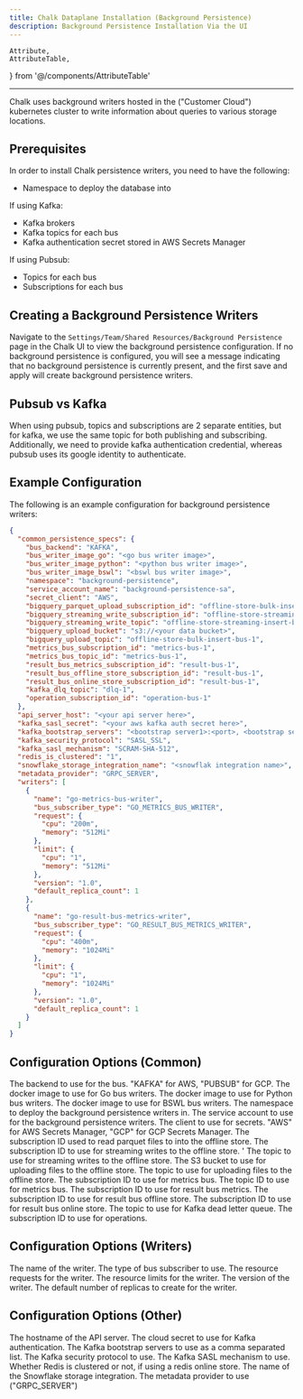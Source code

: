 ```yaml
---
title: Chalk Dataplane Installation (Background Persistence)
description: Background Persistence Installation Via the UI
---
```


    Attribute,
    AttributeTable,
} from '@/components/AttributeTable'

---
Chalk uses background writers hosted in the ("Customer Cloud") kubernetes cluster
to write information about queries to various storage locations.

## Prerequisites
In order to install Chalk persistence writers, you need to have the following:

- Namespace to deploy the database into

If using Kafka:

- Kafka brokers
- Kafka topics for each bus
- Kafka authentication secret stored in AWS Secrets Manager

If using Pubsub:

- Topics for each bus
- Subscriptions for each bus

## Creating a Background Persistence Writers
Navigate to the `Settings/Team/Shared Resources/Background Persistence` page in the Chalk UI
to view the background persistence configuration. If no background persistence is configured,
you will see a message indicating that no background persistence is currently present, and the
first save and apply will create background persistence writers.

## Pubsub vs Kafka
When using pubsub, topics and subscriptions are 2 separate entities, but for kafka, we use the same
topic for both publishing and subscribing. Additionally, we need to provide kafka authentication
credential, whereas pubsub uses its google identity to authenticate.

## Example Configuration
The following is an example configuration for background persistence writers:

```json
{
  "common_persistence_specs": {
    "bus_backend": "KAFKA",
    "bus_writer_image_go": "<go bus writer image>",
    "bus_writer_image_python": "<python bus writer image>",
    "bus_writer_image_bswl": "<bswl bus writer image>",
    "namespace": "background-persistence",
    "service_account_name": "background-persistence-sa",
    "secret_client": "AWS",
    "bigquery_parquet_upload_subscription_id": "offline-store-bulk-insert-bus-1",
    "bigquery_streaming_write_subscription_id": "offline-store-streaming-insert-bus-1",
    "bigquery_streaming_write_topic": "offline-store-streaming-insert-bus-1",
    "bigquery_upload_bucket": "s3://<your data bucket>",
    "bigquery_upload_topic": "offline-store-bulk-insert-bus-1",
    "metrics_bus_subscription_id": "metrics-bus-1",
    "metrics_bus_topic_id": "metrics-bus-1",
    "result_bus_metrics_subscription_id": "result-bus-1",
    "result_bus_offline_store_subscription_id": "result-bus-1",
    "result_bus_online_store_subscription_id": "result-bus-1",
    "kafka_dlq_topic": "dlq-1",
    "operation_subscription_id": "operation-bus-1"
  },
  "api_server_host": "<your api server here>",
  "kafka_sasl_secret": "<your aws kafka auth secret here>",
  "kafka_bootstrap_servers": "<bootstrap server1>:<port>, <bootstrap server2>:<port>, ...",
  "kafka_security_protocol": "SASL_SSL",
  "kafka_sasl_mechanism": "SCRAM-SHA-512",
  "redis_is_clustered": "1",
  "snowflake_storage_integration_name": "<snowflak integration name>",
  "metadata_provider": "GRPC_SERVER",
  "writers": [
    {
      "name": "go-metrics-bus-writer",
      "bus_subscriber_type": "GO_METRICS_BUS_WRITER",
      "request": {
        "cpu": "200m",
        "memory": "512Mi"
      },
      "limit": {
        "cpu": "1",
        "memory": "512Mi"
      },
      "version": "1.0",
      "default_replica_count": 1
    },
    {
      "name": "go-result-bus-metrics-writer",
      "bus_subscriber_type": "GO_RESULT_BUS_METRICS_WRITER",
      "request": {
        "cpu": "400m",
        "memory": "1024Mi"
      },
      "limit": {
        "cpu": "1",
        "memory": "1024Mi"
      },
      "version": "1.0",
      "default_replica_count": 1
    }
  ]
}
```

## Configuration Options (Common)
<AttributeTable>
<Attribute field={'bus_backend'} kind={'string'}>
The backend to use for the bus. "KAFKA" for AWS, "PUBSUB" for GCP.
</Attribute>
<Attribute field={'bus_writer_image_go'} kind={'string'}>
The docker image to use for Go bus writers.
</Attribute>
<Attribute field={'bus_writer_image_python'} kind={'string'}>
The docker image to use for Python bus writers.
</Attribute>
<Attribute field={'bus_writer_image_bswl'} kind={'string'}>
The docker image to use for BSWL bus writers.
</Attribute>
<Attribute field={'namespace'} kind={'string'}>
The namespace to deploy the background persistence writers in.
</Attribute>
<Attribute field={'service_account_name'} kind={'string'}>
The service account to use for the background persistence writers.
</Attribute>
<Attribute field={'secret_client'} kind={'string'}>
The client to use for secrets. "AWS" for AWS Secrets Manager, "GCP" for GCP Secrets Manager.
</Attribute>
<Attribute field={'bigquery_parquet_upload_subscription_id'} kind={'string'}>
The subscription ID used to read parquet files to into the offline store.
</Attribute>
<Attribute field={'bigquery_streaming_write_subscription_id'} kind={'string'}>
The subscription ID to use for streaming writes to the offline store.
</Attribute>
<Attribute field={'bigquery_streaming_write_topic'} kind={'string'}>'
The topic to use for streaming writes to the offline store.
</Attribute>
<Attribute field={'bigquery_upload_bucket'} kind={'string'}>
The S3 bucket to use for uploading files to the offline store.
</Attribute>
<Attribute field={'bigquery_upload_topic'} kind={'string'}>
The topic to use for uploading files to the offline store.
</Attribute>
<Attribute field={'metrics_bus_subscription_id'} kind={'string'}>
The subscription ID to use for metrics bus.
</Attribute>
<Attribute field={'metrics_bus_topic_id'} kind={'string'}>
The topic ID to use for metrics bus.
</Attribute>
<Attribute field={'result_bus_metrics_subscription_id'} kind={'string'}>
The subscription ID to use for result bus metrics.
</Attribute>
<Attribute field={'result_bus_offline_store_subscription_id'} kind={'string'}>
The subscription ID to use for result bus offline store.
</Attribute>
<Attribute field={'result_bus_online_store_subscription_id'} kind={'string'}>
The subscription ID to use for result bus online store.
</Attribute>
<Attribute field={'kafka_dlq_topic'} kind={'string'}>
The topic to use for Kafka dead letter queue.
</Attribute>
<Attribute field={'operation_subscription_id'} kind={'string'}>
The subscription ID to use for operations.
</Attribute>
</AttributeTable>

## Configuration Options (Writers)
<AttributeTable>
<Attribute field={'name'} kind={'string'}>
The name of the writer.
</Attribute>
<Attribute field={'bus_subscriber_type'} kind={'string'}>
The type of bus subscriber to use.
</Attribute>
<Attribute field={'request'} kind={'object'}>
The resource requests for the writer.
</Attribute>
<Attribute field={'limit'} kind={'object'}>
The resource limits for the writer.
</Attribute>
<Attribute field={'version'} kind={'string'}>
The version of the writer.
</Attribute>
<Attribute field={'default_replica_count'} kind={'int'}>
The default number of replicas to create for the writer.
</Attribute>
</AttributeTable>

## Configuration Options (Other)
<AttributeTable>
<Attribute field={'api_server_host'} kind={'string'}>
The hostname of the API server.
</Attribute>
<Attribute field={'kafka_sasl_secret'} kind={'string'}>
The cloud secret to use for Kafka authentication.
</Attribute>
<Attribute field={'kafka_bootstrap_servers'} kind={'string'}>
The Kafka bootstrap servers to use as a comma separated list.
</Attribute>
<Attribute field={'kafka_security_protocol'} kind={'string'}>
The Kafka security protocol to use.
</Attribute>
<Attribute field={'kafka_sasl_mechanism'} kind={'string'}>
The Kafka SASL mechanism to use.
</Attribute>
<Attribute field={'redis_is_clustered'} kind={'string'}>
Whether Redis is clustered or not, if using a redis online store.
</Attribute>
<Attribute field={'snowflake_storage_integration_name'} kind={'string'}>
The name of the Snowflake storage integration.
</Attribute>
<Attribute field={'metadata_provider'} kind={'string'}>
The metadata provider to use ("GRPC_SERVER")
</Attribute>

